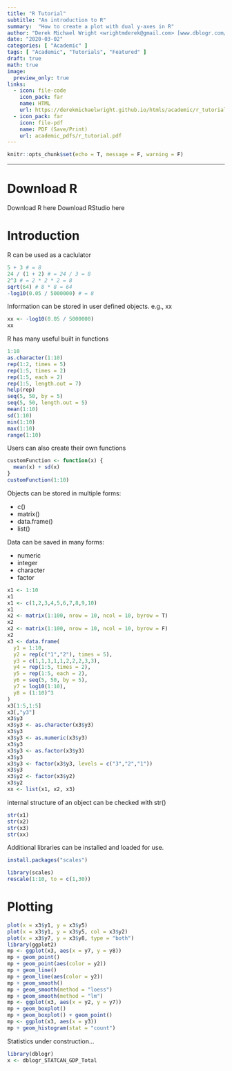 ```yaml
---
title: "R Tutorial"
subtitle: "An introduction to R"
summary:  "How to create a plot with dual y-axes in R"
author: "Derek Michael Wright <wrightmderek@gmail.com> [www.dblogr.com/](https://dblogr.netlify.com/)"
date: "2020-03-02"
categories: [ "Academic" ]
tags: [ "Academic", "Tutorials", "Featured" ]
draft: true
math: true
image:
  preview_only: true
links: 
  - icon: file-code
    icon_pack: far
    name: HTML
    url: https://derekmichaelwright.github.io/htmls/academic/r_tutorial.html
  - icon_pack: far
    icon: file-pdf
    name: PDF (Save/Print)
    url: academic_pdfs/r_tutorial.pdf
---
```


```r
knitr::opts_chunk$set(echo = T, message = F, warning = F)
```

---

# Download R

Download R here
Download RStudio here

# Introduction

R can be used as a caclulator

```r
5 + 3 # = 8
24 / (1 + 2) # = 24 / 3 = 8
2^3 # = 2 * 2 * 2 = 8
sqrt(64) # 8 * 8 = 64
-log10(0.05 / 5000000) # = 8
```


Information can be stored in user defined objects. e.g., xx

```r
xx <- -log10(0.05 / 5000000)
xx
```

R has many useful built in functions

```r
1:10
as.character(1:10)
rep(1:2, times = 5)
rep(1:5, times = 2)
rep(1:5, each = 2)
rep(1:5, length.out = 7)
help(rep)
seq(5, 50, by = 5)
seq(5, 50, length.out = 5)
mean(1:10)
sd(1:10)
min(1:10)
max(1:10)
range(1:10)
```

Users can also create their own functions

```r
customFunction <- function(x) {
  mean(x) + sd(x)
}
customFunction(1:10)
```

Objects can be stored in multiple forms:

- c()
- matrix()
- data.frame()
- list()

Data can be saved in many forms:

- numeric
- integer
- character
- factor

```r
x1 <- 1:10
x1
x1 <- c(1,2,3,4,5,6,7,8,9,10)
x1
x2 <- matrix(1:100, nrow = 10, ncol = 10, byrow = T)
x2
x2 <- matrix(1:100, nrow = 10, ncol = 10, byrow = F)
x2
x3 <- data.frame(
  y1 = 1:10,
  y2 = rep(c("1","2"), times = 5),
  y3 = c(1,1,1,1,1,2,2,2,3,3),
  y4 = rep(1:5, times = 2),
  y5 = rep(1:5, each = 2),
  y6 = seq(5, 50, by = 5),
  y7 = log10(1:10),
  y8 = (1:10)^3
)
x3[1:5,1:5]
x3[,"y3"]
x3$y3
x3$y3 <- as.character(x3$y3)
x3$y3
x3$y3 <- as.numeric(x3$y3)
x3$y3
x3$y3 <- as.factor(x3$y3)
x3$y3
x3$y3 <- factor(x3$y3, levels = c("3","2","1"))
x3$y3
x3$y2 <- factor(x3$y2)
x3$y2
xx <- list(x1, x2, x3)
```

internal structure of an object can be checked with str()

```r
str(x1)
str(x2)
str(x3)
str(xx)
```

Additional libraries can be installed and loaded for use.

```r
install.packages("scales")
```

```r
library(scales)
rescale(1:10, to = c(1,30))
```

# Plotting

```r
plot(x = x3$y1, y = x3$y5)
plot(x = x3$y1, y = x3$y5, col = x3$y2)
plot(x = x3$y7, y = x3$y8, type = "both")
library(ggplot2)
mp <- ggplot(x3, aes(x = y7, y = y8))
mp + geom_point()
mp + geom_point(aes(color = y2))
mp + geom_line()
mp + geom_line(aes(color = y2))
mp + geom_smooth()
mp + geom_smooth(method = "loess")
mp + geom_smooth(method = "lm")
mp <- ggplot(x3, aes(x = y2, y = y7))
mp + geom_boxplot()
mp + geom_boxplot() + geom_point()
mp <- ggplot(x3, aes(x = y3))
mp + geom_histogram(stat = "count")
```

Statistics
under construction…

```r
library(dblogr)
x <- dblogr_STATCAN_GDP_Total
```